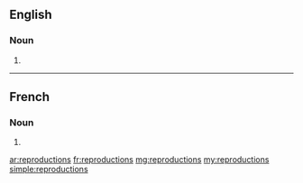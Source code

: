 ==English==

===Noun===
{{head|en|plural}}

# {{plural of|reproduction|lang=en}}

----

==French==

===Noun===
{{head|fr|plural}} {{g|f-p}}

# {{plural of|reproduction|lang=fr}}

[[ar:reproductions]]
[[fr:reproductions]]
[[mg:reproductions]]
[[my:reproductions]]
[[simple:reproductions]]
